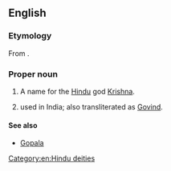 ==English==
{{wikipedia|Govinda}}

===Etymology===
From {{etyl|sa|en}} {{term|sc=Deva|गोविन्‍द|tr=Govinda|lang=sa||finder of cows|lang=sa}}.

===Proper noun===
{{en-proper noun}}

# A name for the [[Hindu]] god [[Krishna]].
# {{given name|male|from=Sanskrit}} used in India; also transliterated as [[Govind]].

====See also====
* [[Gopala]]

[[Category:en:Hindu deities]]